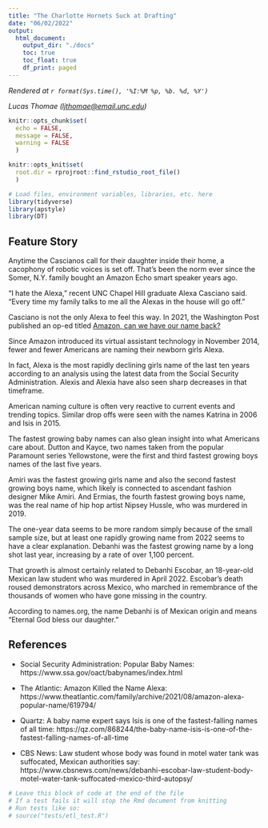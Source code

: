 ```yaml
---
title: "The Charlotte Hornets Suck at Drafting"
date: "06/02/2022"
output:
  html_document:
    output_dir: "./docs"
    toc: true
    toc_float: true
    df_print: paged
---
```

<!-- Timestamp: leave this in to automatically track when a file is rendered -->
*Rendered at `r format(Sys.time(), '%I:%M %p, %b. %d, %Y')`*

<!-- Contact info: leave author/reporter/editor contact info here -->
*Lucas Thomae (<ljthomae@email.unc.edu>)*

```r
knitr::opts_chunk$set(
  echo = FALSE,
  message = FALSE,
  warning = FALSE
  )

knitr::opts_knit$set(
  root.dir = rprojroot::find_rstudio_root_file()
  )
```

```r
# Load files, environment variables, libraries, etc. here
library(tidyverse)
library(apstyle)
library(DT)
```

## Feature Story

<!-- This section is for presenting the key takeaways and wire-ready content -->

Anytime the Cascianos call for their daughter inside their home, a cacophony of robotic voices is set off. That’s been the norm ever since the Somer, N.Y. family bought an Amazon Echo smart speaker years ago.

“I hate the Alexa,” recent UNC Chapel Hill graduate Alexa Casciano said. “Every time my family talks to me all the Alexas in the house will go off.”

Casciano is not the only Alexa to feel this way. In 2021, the Washington Post published an op-ed titled [Amazon, can we have our name back?](https://www.washingtonpost.com/technology/interactive/2021/people-named-alexa-name-change-amazon/) 

Since Amazon introduced its virtual assistant technology in November 2014, fewer and fewer Americans are naming their newborn girls Alexa.

In fact, Alexa is the most rapidly declining girls name of the last ten years according to an analysis using the latest data from the Social Security Administration. Alexis and Alexia have also seen sharp decreases in that timeframe.

American naming culture is often very reactive to current events and trending topics. Similar drop offs were seen with the names Katrina in 2006 and Isis in 2015.

The fastest growing baby names can also glean insight into what Americans care about. Dutton and Kayce, two names taken from the popular Paramount series Yellowstone, were the first and third fastest growing boys names of the last five years.

Amiri was the fastest growing girls name and also the second fastest growing boys name, which likely is connected to ascendant fashion designer Mike Amiri. And Ermias, the fourth fastest growing boys name, was the real name of hip hop artist Nipsey Hussle, who was murdered in 2019.

The one-year data seems to be more random simply because of the small sample size, but at least one rapidly growing name from 2022 seems to have a clear explanation. Debanhi was the fastest growing name by a long shot last year, increasing by a rate of over 1,100 percent.

That growth is almost certainly related to Debanhi Escobar, an 18-year-old Mexican law student who was murdered in April 2022. Escobar’s death roused demonstrators across Mexico, who marched in remembrance of the thousands of women who have gone missing in the country.

According to names.org, the name Debanhi is of Mexican origin and means “Eternal God bless our daughter.”

## References

<!-- This section is for including references to related material -->

- Social Security Administration: Popular Baby Names: https://www.ssa.gov/oact/babynames/index.html

- The Atlantic: Amazon Killed the Name Alexa: https://www.theatlantic.com/family/archive/2021/08/amazon-alexa-popular-name/619794/

- Quartz: A baby name expert says Isis is one of the fastest-falling names of all time: https://qz.com/868244/the-baby-name-isis-is-one-of-the-fastest-falling-names-of-all-time

- CBS News: Law student whose body was found in motel water tank was suffocated, Mexican authorities say: https://www.cbsnews.com/news/debanhi-escobar-law-student-body-motel-water-tank-suffocated-mexico-third-autopsy/

<!-- This section is for a tests code block -->

```r
# Leave this block of code at the end of the file
# If a test fails it will stop the Rmd document from knitting
# Run tests like so:
# source("tests/etl_test.R")
```

